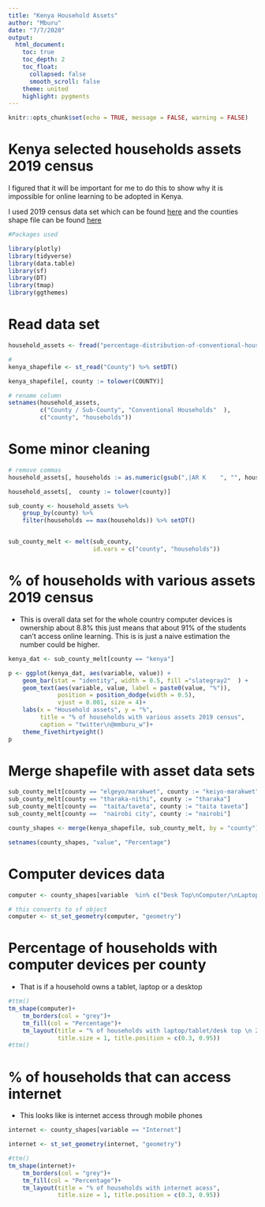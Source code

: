 ```yaml
---
title: "Kenya Household Assets"
author: "Mburu"
date: "7/7/2020"
output:
  html_document:
    toc: true
    toc_depth: 2
    toc_float:
      collapsed: false
      smooth_scroll: false
    theme: united
    highlight: pygments
---
```


```r
knitr::opts_chunk$set(echo = TRUE, message = FALSE, warning = FALSE)
```

# Kenya selected households assets 2019 census

I figured that it will be important for me to do this to show why it is impossible for online learning to be adopted in Kenya.

I used 2019 census data set which can be found [here](https://open.africa/dataset/2019-kenya-population-and-housing-census/resource/95eb7a07-71dd-48be-8c82-dd321ab329f1) and the counties shape file can be found [here](https://africaopendata.org/dataset/kenya-counties-shapefile)


```r
#Packages used

library(plotly)
library(tidyverse)
library(data.table)
library(sf)
library(DT)
library(tmap)
library(ggthemes)
```

# Read data set

```r
household_assets <- fread("percentage-distribution-of-conventional-households-by-ownership-of-selected-household-assets-201.csv")

#
kenya_shapefile <- st_read("County") %>% setDT()

kenya_shapefile[, county := tolower(COUNTY)]

# rename column
setnames(household_assets, 
         c("County / Sub-County", "Conventional Households"  ), 
         c("county", "households"))
```

# Some minor cleaning


```r

# remove commas 
household_assets[, households := as.numeric(gsub(",|AR K    ", "", households))]

household_assets[,  county := tolower(county)]

sub_county <- household_assets %>% 
    group_by(county) %>%
    filter(households == max(households)) %>% setDT()


sub_county_melt <- melt(sub_county, 
                        id.vars = c("county", "households"))


```

# % of households with various assets 2019 census

- This is overall data set for the whole country computer devices is ownership about 8.8% this just means that about 91% of the students can't access online learning. This is is just a naive estimation the number could be higher.


```r
kenya_dat <- sub_county_melt[county == "kenya"]

p <- ggplot(kenya_dat, aes(variable, value)) +
    geom_bar(stat = "identity", width = 0.5, fill ="slategray2"  ) +
    geom_text(aes(variable, value, label = paste0(value, "%")),
              position = position_dodge(width = 0.5),
              vjust = 0.001, size = 4)+
    labs(x = "Household assets", y = "%",
         title = "% of households with various assets 2019 census",
         caption = "twitter\n@mmburu_w")+
    theme_fivethirtyeight()
p
```

# Merge shapefile with asset data sets

```r
 
sub_county_melt[county == "elgeyo/marakwet", county := "keiyo-marakwet"]
sub_county_melt[county == "tharaka-nithi", county := "tharaka"]
sub_county_melt[county ==  "taita/taveta", county := "taita taveta"]
sub_county_melt[county ==  "nairobi city", county := "nairobi"]

county_shapes <- merge(kenya_shapefile, sub_county_melt, by = "county") 

setnames(county_shapes, "value", "Percentage")
```

# Computer devices data

```r

computer <- county_shapes[variable  %in% c("Desk Top\nComputer/\nLaptop/ Tablet")]

# this converts to sf object
computer <- st_set_geometry(computer, "geometry")
```


# Percentage of households with computer devices per county

- That is if a household owns a tablet, laptop or a desktop


```r
#ttm()
tm_shape(computer)+
    tm_borders(col = "grey")+
    tm_fill(col = "Percentage")+
    tm_layout(title = "% of households with laptop/tablet/desk top \n 2019 census",
              title.size = 1, title.position = c(0.3, 0.95))
#ttm()
```


# % of households that can access internet

- This looks like is internet access through mobile phones

```r
internet <- county_shapes[variable == "Internet"]

internet <- st_set_geometry(internet, "geometry")

#ttm()
tm_shape(internet)+
    tm_borders(col = "grey")+
    tm_fill(col = "Percentage")+
    tm_layout(title = "% of households with internet acess",
              title.size = 1, title.position = c(0.3, 0.95))
```
